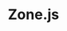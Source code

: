 ---
id: "q_angular_hard_013"
questionType: "MULTIPLE_CHOICE"
title: "Zone.js"
description: "What role does Zone.js play in Angular?"
difficulty: "HARD"
category: "Angular"
options:
  - "Routing"
  - "Change detection"
  - "Form validation"
  - "Template compilation"
correctAnswer: 1
---